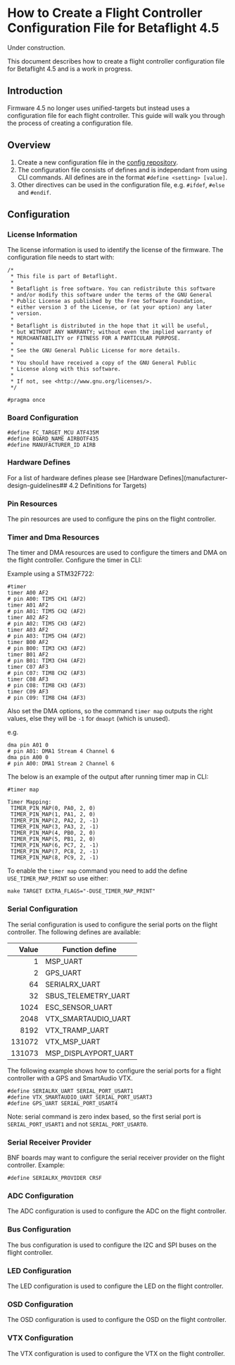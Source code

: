 # How to Create a Flight Controller Configuration File for Betaflight 4.5

Under construction.

This document describes how to create a flight controller configuration file for Betaflight 4.5 and is a work in progress.

## Introduction
Firmware 4.5 no longer uses unified-targets but instead uses a configuration file for each flight controller.
This guide will walk you through the process of creating a configuration file.

## Overview

1. Create a new configuration file in the [config repository](https://github.com/betaflight/config).
2. The configuration file consists of defines and is independant from using CLI commands. All defines are in the format `#define <setting> [value]`.
3. Other directives can be used in the configuration file, e.g. `#ifdef`, `#else` and `#endif`.

## Configuration

### License Information

The license information is used to identify the license of the firmware. The configuration file needs to start with:

```
/*
 * This file is part of Betaflight.
 *
 * Betaflight is free software. You can redistribute this software
 * and/or modify this software under the terms of the GNU General
 * Public License as published by the Free Software Foundation,
 * either version 3 of the License, or (at your option) any later
 * version.
 *
 * Betaflight is distributed in the hope that it will be useful,
 * but WITHOUT ANY WARRANTY; without even the implied warranty of
 * MERCHANTABILITY or FITNESS FOR A PARTICULAR PURPOSE.
 *
 * See the GNU General Public License for more details.
 *
 * You should have received a copy of the GNU General Public
 * License along with this software.
 *
 * If not, see <http://www.gnu.org/licenses/>.
 */

#pragma once

```

### Board Configuration

    #define FC_TARGET_MCU ATF435M
    #define BOARD_NAME AIRBOTF435
    #define MANUFACTURER_ID AIRB

### Hardware Defines

For a list of hardware defines please see [Hardware Defines](manufacturer-design-guidelines## 4.2 Definitions for Targets)

### Pin Resources

The pin resources are used to configure the pins on the flight controller.

### Timer and Dma Resources

The timer and DMA resources are used to configure the timers and DMA on the flight controller.
Configure the timer in CLI:

Example using a STM32F722:

    #timer
    timer A00 AF2
    # pin A00: TIM5 CH1 (AF2)
    timer A01 AF2
    # pin A01: TIM5 CH2 (AF2)
    timer A02 AF2
    # pin A02: TIM5 CH3 (AF2)
    timer A03 AF2
    # pin A03: TIM5 CH4 (AF2)
    timer B00 AF2
    # pin B00: TIM3 CH3 (AF2)
    timer B01 AF2
    # pin B01: TIM3 CH4 (AF2)
    timer C07 AF3
    # pin C07: TIM8 CH2 (AF3)
    timer C08 AF3
    # pin C08: TIM8 CH3 (AF3)
    timer C09 AF3
    # pin C09: TIM8 CH4 (AF3)

Also set the DMA options, so the command `timer map` outputs the right values, else they will be `-1` for `dmaopt` (which is unused).

e.g.

    dma pin A01 0
    # pin A01: DMA1 Stream 4 Channel 6
    dma pin A00 0
    # pin A00: DMA1 Stream 2 Channel 6

The below is an example of the output after running timer map in CLI:

    #timer map

    Timer Mapping:
     TIMER_PIN_MAP(0, PA0, 2, 0)
     TIMER_PIN_MAP(1, PA1, 2, 0)
     TIMER_PIN_MAP(2, PA2, 2, -1)
     TIMER_PIN_MAP(3, PA3, 2, -1)
     TIMER_PIN_MAP(4, PB0, 2, 0)
     TIMER_PIN_MAP(5, PB1, 2, 0)
     TIMER_PIN_MAP(6, PC7, 2, -1)
     TIMER_PIN_MAP(7, PC8, 2, -1)
     TIMER_PIN_MAP(8, PC9, 2, -1)

To enable the `timer map` command you need to add the define `USE_TIMER_MAP_PRINT` so use either:

    make TARGET EXTRA_FLAGS="-DUSE_TIMER_MAP_PRINT"

### Serial Configuration

The serial configuration is used to configure the serial ports on the flight controller. The following defines are available:

| Value  | Function define      |
| ------:| -------------------- |
| 1      | MSP_UART             |
| 2      | GPS_UART             |
| 64     | SERIALRX_UART        |
| 32     | SBUS_TELEMETRY_UART  |
| 1024   | ESC_SENSOR_UART      |
| 2048   | VTX_SMARTAUDIO_UART  |
| 8192   | VTX_TRAMP_UART       |
| 131072 | VTX_MSP_UART         |
| 131073 | MSP_DISPLAYPORT_UART |

The following example shows how to configure the serial ports for a flight controller with a GPS and SmartAudio VTX.

    #define SERIALRX_UART SERIAL_PORT_USART1
    #define VTX_SMARTAUDIO_UART SERIAL_PORT_USART3
    #define GPS_UART SERIAL_PORT_USART4

Note: serial command is zero index based, so the first serial port is `SERIAL_PORT_USART1` and not `SERIAL_PORT_USART0`.

### Serial Receiver Provider

BNF boards may want to configure the serial receiver provider on the flight controller. Example:

    #define SERIALRX_PROVIDER CRSF

### ADC Configuration

The ADC configuration is used to configure the ADC on the flight controller.

### Bus Configuration

The bus configuration is used to configure the I2C and SPI buses on the flight controller.

### LED Configuration

The LED configuration is used to configure the LED on the flight controller.

### OSD Configuration

The OSD configuration is used to configure the OSD on the flight controller.

### VTX Configuration

The VTX configuration is used to configure the VTX on the flight controller.
